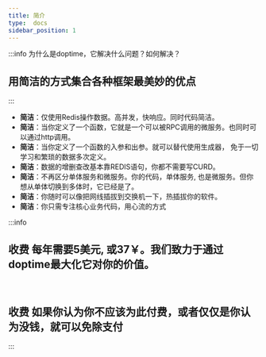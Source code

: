 ```yaml
---
title: 简介
type:  docs
sidebar_position: 1
---
```



:::info 为什么是doptime，它解决什么问题？如何解决？

## **用简洁的方式**集合各种框架最美妙的优点
:::
- **简洁**：仅使用Redis操作数据。高并发，快响应。同时代码简洁。
- **简洁**：当你定义了一个函数，它就是一个可以被RPC调用的微服务。也同时可以通过http调用。
- **简洁**：当你定义了一个函数的入参和出参。就可以替代使用生成器， 免于一切学习和繁琐的数据多次定义。
- **简洁**：数据的增删查改基本靠REDIS语句，你都不需要写CURD。
- **简洁**：不再区分单体服务和微服务。你的代码，单体服务, 也是微服务。但你想从单体切换到多体时，它已经是了。
- **简洁**：你随时可以像把网线插拔到交换机一下，热插拔你的软件。
- **简洁**：你只需专注核心业务代码，用心流的方式

:::info 
## **收费** 每年需要5美元, 或37￥。我们致力于通过doptime最大化它对你的价值。   
####  &nbsp;
## **收费** 如果你认为你不应该为此付费，或者仅仅是你认为没钱，就可以免除支付
:::
